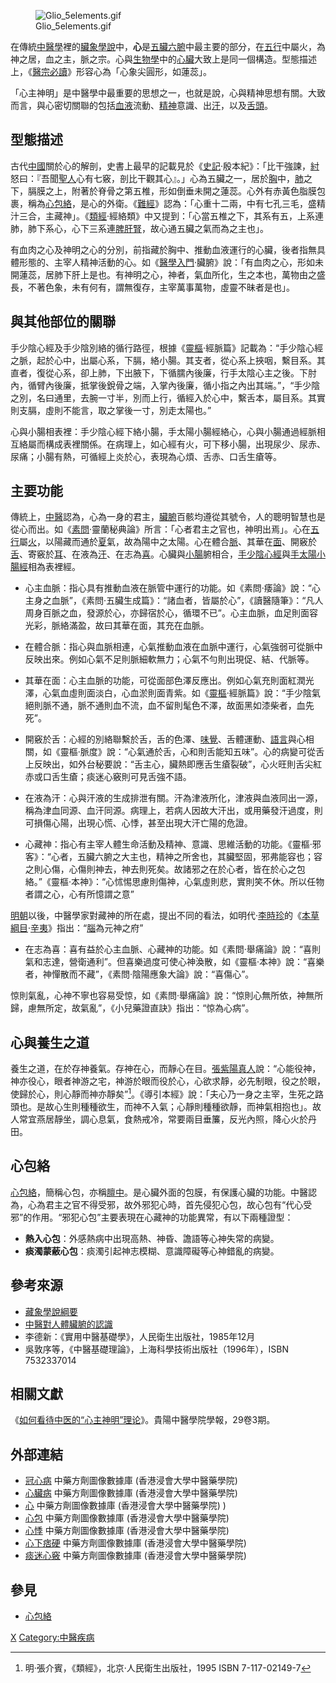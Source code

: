 {{pov|time=2017-08-03T09:25:16+00:00}}
{{refimprove|time=2017-08-03T09:25:16+00:00}}
[[File:Glio_5elements.gif|thumb]]

在傳統[[中醫學|中醫學]]裡的[[臟象學說|臟象學說]]中，'''心'''是[[五臟六腑|五臟六腑]]中最主要的部分，在[[五行|五行]]中屬火，為神之居，血之主，脈之宗。心與[[生物學|生物學]]中的[[心臟|心臟]]大致上是同一個構造。型態描述上，《[[醫宗必讀|醫宗必讀]]》形容心為「心象尖圓形，如蓮蕊」。

「心主神明」是中醫學中最重要的思想之一，也就是說，心與精神思想有關。大致而言，與心密切關聯的包括[[血液|血液]]流動、[[精神|精神]]意識、出[[汗|汗]]，以及[[舌頭|舌頭]]。

==型態描述==
古代[[中国|中國]]關於心的解剖，史書上最早的記載見於《[[史记|史記]]·殷本紀》：「比干強諫，[[商纣王|紂]]怒曰：『吾聞[[圣人|聖人]]心有七竅，剖比干觀其心』。」心為五臟之一，居於[[胸|胸]]中，[[肺|肺]]之下，膈膜之上，附著於脊骨之第五椎，形如倒垂未開之蓮蕊。心外有赤黃色脂膜包裹，稱為[[心包絡|心包絡]]，是心的外衛。《[[難經|難經]]》認為：「心重十二兩，中有七孔三毛，盛精汁三合，主藏神」。《[[類經|類經]]·經絡類》中又提到：「心當五椎之下，其系有五，上系連肺，肺下系心，心下三系連[[脾脏|脾]][[肝臟|肝]][[腎|腎]]，故心通五臟之氣而為之主也」。

有血肉之心及神明之心的分別，前指藏於胸中、推動血液運行的心臟，後者指無具體形態的、主宰人精神活動的心。如《[[醫學入門|醫學入門]]·臟腑》說：「有血肉之心，形如未開蓮蕊，居肺下肝上是也。有神明之心，神者，氣血所化，生之本也，萬物由之盛長，不著色象，未有何有，謂無復存，主宰萬事萬物，虛靈不昧者是也」。

==與其他部位的關聯==
手少陰心經及手少陰別絡的循行路徑，根據《[[靈樞經|靈樞]]·經脈篇》記載為：“手少陰心經之脈，起於心中，出屬心系，下膈，絡小腸。其支者，從心系上挾咽，繫目系。其直者，復從心系，卻上肺，下出腋下，下循臑內後廉，行手太陰心主之後。下肘內，循臂內後廉，抵掌後銳骨之端，入掌內後廉，循小指之內出其端。”，“手少陰之別，名曰通里，去腕一寸半，別而上行，循經入於心中，繫舌本，屬目系。其實則支膈，虛則不能言，取之掌後一寸，別走太陽也。”

心與小腸相表裡：手少陰心經下絡小腸，手太陽小腸經絡心，心與小腸通過經脈相互絡屬而構成表裡關係。在病理上，如心經有火，可下移小腸，出現尿少、尿赤、尿痛；小腸有熱，可循經上炎於心，表現為心煩、舌赤、口舌生瘡等。

==主要功能==
傳統上，[[中医学|中醫]]認為，心為一身的君主，[[臟腑|臟腑]]百骸均遵從其號令，人的聰明智慧也是從心而出。如《[[素問|素問]]·靈蘭秘典論》所言：「心者君主之官也，神明出焉」。心在[[五行|五行]]屬[[火|火]]，以陽藏而通於[[夏|夏]]氣，故為陽中之太陽。心在體合[[脈|脈]]、其華在[[面|面]]、開竅於[[舌|舌]]、寄竅於[[耳|耳]]、在液為[[汗|汗]]、在志為[[喜|喜]]。心臟與[[小肠|小腸]]腑相合，[[手少陰心經|手少陰心經]]與[[手太陽小腸經|手太陽小腸經]]相為表裡經。

*心主血脈：指心具有推動血液在脈管中運行的功能。如《素問·痿論》說：“心主身之血脈”，《素問·五臟生成篇》：“諸血者，皆屬於心”，《讀醫隨筆》：“凡人周身百脈之血，發源於心，亦歸宿於心，循環不已”。心主血脈，血足則面容光彩，脈絡滿盈，故曰其華在面，其充在血脈。

*在體合脈：指心與血脈相連，心氣推動血液在血脈中運行，心氣強弱可從脈中反映出來。例如心氣不足則脈細軟無力；心氣不勻則出現促、結、代脈等。

*其華在面：心主血脈的功能，可從面部色澤反應出。例如心氣充則面紅潤光澤，心氣血虛則面淡白，心血淤則面青紫。如《[[靈樞經|靈樞]]·經脈篇》說：“手少陰氣絕則脈不通，脈不通則血不流，血不留則髦色不澤，故面黑如漆柴者，血先死”。

*開竅於舌：心經的別絡聯繫於舌，舌的色澤、[[味觉|味覺]]、舌體運動、[[语言|語言]]與心相關，如《靈樞·脈度》說：“心氣通於舌，心和則舌能知五味”。心的病變可從舌上反映出，如外台秘要說：“舌主心，臟熱即應舌生瘡裂破”，心火旺則舌尖紅赤或口舌生瘡；痰迷心竅則可見舌強不語。

*在液為汗：心與汗液的生成排泄有關。汗為津液所化，津液與血液同出一源，稱為津血同源、血汗同源。病理上，若病人因故大汗出，或用藥發汗過度，則可損傷心陽，出現心慌、心悸，甚至出現大汗亡陽的危證。

*心藏神：指心有主宰人體生命活動及精神、意識、思維活動的功能。《靈樞·邪客》：“心者，五臟六腑之大主也，精神之所舍也，其臟堅固，邪弗能容也；容之則心傷，心傷則神去，神去則死矣。故諸邪之在於心者，皆在於心之包絡。”《靈樞·本神》：“心怵惕思慮則傷神，心氣虛則悲，實則笑不休。所以任物者謂之心，心有所憶謂之意”

[[明朝|明朝]]以後，中醫學家對藏神的所在處，提出不同的看法，如明代·[[李时珍|李時珍]]的《[[本草纲目|本草綱目]]·[[辛夷|辛夷]]》指出：“[[脑|腦]]為元神之府”

*在志為喜：喜有益於心主血脈、心藏神的功能。如《素問·舉痛論》說：“喜則氣和志達，營衛通利”。但喜樂過度可使心神渙散，如《靈樞·本神》說：“喜樂者，神憚散而不藏”，《素問·陰陽應象大論》說：“喜傷心”。

惊則氣亂，心神不寧也容易受惊，如《素問·舉痛論》說：“惊則心無所依，神無所歸，慮無所定，故氣亂”，《小兒藥證直訣》指出：“惊為心病”。

==心與養生之道==
養生之道，在於存神養氣。存神在心，而靜心在目。[[張紫陽|張紫陽]][[真人|真人]]說：“心能役神，神亦役心，眼者神游之宅，神游於眼而役於心，心欲求靜，必先制眼，役之於眼，使歸於心，則心靜而神亦靜矣”<ref name="類經">明·張介賓，《類經》，北京·人民衛生出版社，1995 ISBN 7-117-02149-7</ref>。《導引本經》說：「夫心乃一身之主宰，生死之路頭也。是故心生則種種欲生，而神不入氣；心靜則種種欲靜，而神氣相抱也」。故人常宜燕居靜坐，調心息氣，食熱戒冷，常要兩目垂簾，反光內照，降心火於丹田。

==心包絡==
[[心包絡|心包絡]]，簡稱心包，亦稱[[膻中|膻中]]。是心臟外面的包膜，有保護心臟的功能。中醫認為，心為君主之官不得受邪，故外邪犯心時，首先侵犯心包，故心包有“代心受邪”的作用。“邪犯心包”主要表現在心藏神的功能異常，有以下兩種證型：
*'''熱入心包'''：外感熱病中出現高熱、神昏、譫語等心神失常的病變。
*'''痰濁蒙蔽心包'''：痰濁引起神志模糊、意識障礙等心神錯亂的病變。

==參考來源==
*[https://web.archive.org/web/20071123181426/http://www.sotcm.com/zangxiang.htm 藏象學說綱要]
*[https://web.archive.org/web/20160304220049/http://www.medizone.com.cn/html/22876.htm 中醫對人體臟腑的認識]
*李德新：《實用中醫基礎學》，人民衛生出版社，1985年12月 
*吳敦序等，《中醫基礎理論》，上海科學技術出版社（1996年），ISBN 7532337014

==相關文獻==
《[http://www.ceps.com.tw/ec/ecjnlarticleView.aspx?atliid=803632&issueiid=50067&jnliid=2695 如何看待中医的“心主神明”理论]{{dead link|date=2018年2月 |bot=InternetArchiveBot |fix-attempted=yes }}》。貴陽中醫學院學報，29卷3期。

== 外部連結 ==
* [https://sys02.lib.hkbu.edu.hk/cmfid/index.asp?query=all%2C%2C%E5%86%A0%E5%BF%83%E7%97%85&facet=type_&lang=cht      冠心病] 中藥方劑圖像數據庫 (香港浸會大學中醫藥學院) {{zh}}{{en}}
* [https://sys02.lib.hkbu.edu.hk/cmfid/index.asp?query=all%2Ccontains%2C%E5%BF%83%E8%87%9F%E7%97%85&facet=type_&lang=cht      心臟病] 中藥方劑圖像數據庫 (香港浸會大學中醫藥學院) {{zh}}{{en}}
* [https://sys02.lib.hkbu.edu.hk/cmfid/index.asp?query=all%2Ccontains%2C%E5%BF%83&facet=type_&lang=cht   心] 中藥方劑圖像數據庫 (香港浸會大學中醫藥學院) {{zh}}{{en}})
* [https://sys02.lib.hkbu.edu.hk/cmfid/index.asp?query=all%2Ccontains%2C%E5%BF%83%E5%8C%85&facet=type_&lang=cht          心包] 中藥方劑圖像數據庫 (香港浸會大學中醫藥學院) {{zh}}{{en}}
* [https://sys02.lib.hkbu.edu.hk/cmfid/index.asp?query=all%2Ccontains%2C%E5%BF%83%E6%82%B8&facet=type_&lang=cht          心悸] 中藥方劑圖像數據庫 (香港浸會大學中醫藥學院) {{zh}}{{en}}
* [https://sys02.lib.hkbu.edu.hk/cmfid/index.asp?query=all%2Ccontains%2C%E5%BF%83%E4%B8%8B%E7%97%9E%E7%A1%AC&facet=type_&lang=cht   心下痞硬] 中藥方劑圖像數據庫 (香港浸會大學中醫藥學院) {{zh}}{{en}}
* [https://sys02.lib.hkbu.edu.hk/cmfid/index.asp?query=all%2Ccontains%2C%E7%97%B0%E8%BF%B7%E5%BF%83%E7%AB%85&facet=type_&lang=cht      痰迷心竅] 中藥方劑圖像數據庫 (香港浸會大學中醫藥學院) {{zh}}{{en}}

==參見==

{{reflist}}
*[[心包絡|心包絡]]

{{五臟六腑}}


[[Category:臟象學說|X]]
[[Category:中醫疾病|Category:中醫疾病]]